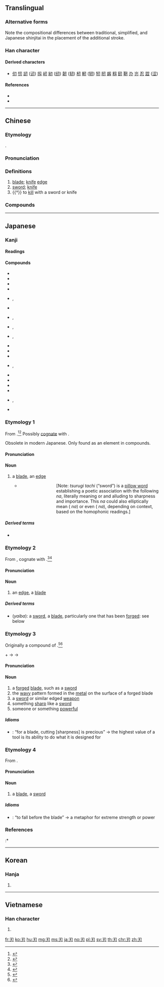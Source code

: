 {{character info/new}}
{{character info/new|0x2f81e}}
{{also|刄|刅}}

==Translingual==
{{ja-forms|刃|刃|刃}}

===Alternative forms===
Note the compositional differences between traditional, simplified, and Japanese shinjitai in the placement of the additional stroke.

===Han character===
{{Han char|rn=18|rad=刀|as=01|sn=3|four=17420|canj=SHI|ids=⿹刀丿(GKV),⿹刀丶(HT),⿻刀丶(J)}} <!-- GKV - China,Korea,Vietnam; HT - Hong Kong,Taiwan; J - Japan -->

====Derived characters====
* [[仞]] [[㣼]] [[訒]] ([[讱]]) [[扨]] [[屻]] [[紉]] ([[纫]]) [[韌]] ([[韧]]) [[杒]] [[軔]] ([[轫]]) [[牣]] [[肕]] [[衂]] [[籾]] [[釰]] [[靭]] [[刅]] [[岃]] [[忍]] [[歰]] ([[涩]])

====References====
* {{Han ref|kx=0136.020|dkj=01850|dj=0304.070|hdz=10320.030|uh=5203|ud=20995|bh=A462|bd=42082}}
* {{Han ref|uh=2F81E}}

----

==Chinese==
{{zh-forms}}

===Etymology===
{{Han etyl}}
{{Han compound|刀|丶|ls=ic|t1=knife}}.

===Pronunciation===
{{zh-pron
|m=rèn
|c=jan6
|mn=qz,tp,xm:līm/kh,zz:jīm/qz,xm:līn/zz:jīn
|w=3zen
|mc=y
|oc=y
|ma=
|cat=n,v
}}

===Definitions===
{{zh-hanzi}}

# [[blade]]; [[knife]] [[edge]]
# [[sword]]; [[knife]]
# {{†}} to [[kill]] with a sword or knife

===Compounds===
{{zh-der|刃角|交光飛刃|兵不血刃|兵刃|兵無血刃|刀刃|刃兒|利刃|剚刃|劍刃|合刃|嬋娟刃|延頸待刃|張弓拔刃|手刃|推刃|游刃有餘|白刃|白刃戰|目牛游刃|芒刃|芙蓉刃|血刃|袖刃|赴火蹈刃|軍不血刃|迎刃而解|遊刃有餘|鋒刃|開刃|餘刃}}

----

==Japanese==
{{wikipedia|lang=ja}}
{{wikipedia|Blade}}

===Kanji===
{{ja-kanji|grade=c|rs=刀01}}

====Readings====
{{ja-readings
|goon={{non-joyo-reading}} [[にん]] (nin)
|kanon=[[じん]] (jin)
|kun=[[は]] (ha), {{non-joyo-reading}} {{qualifier|obsolete}} [[な]] (na), {{non-joyo-reading}} [[やいば]] (yaiba), {{non-joyo-reading}} {{qualifier|rare}} [[きる|き-る]] (ki-ru)
|nanori=[[ち]] (chi), [[と]] (to)
}}
====Compounds====
{{rel-top|Compound words that contain 刃}}
* {{ja-r|刃%傷|にん%じょう}}
* {{ja-r|刃%傷%沙%汰|にん%じょう%ざ%た}}
* {{ja-r|刃%向かう|は%むかう}}
* {{ja-r|刃%渡り|は%わたり}}
* {{ja-r|片%刃|かた%ば}}, {{ja-r|片%刃|かた%は}}
* {{ja-r|直%刃|すぐ%は}}
* {{ja-r|白刃|はくじん}}, {{ja-r|白%刃|しら%は}}
* {{ja-r|諸%刃| もろ%は}}, {{ja-r|双%刃|もろ%は}}
* {{ja-r|両%刃|りょう%ば}}, {{ja-r|両%刃|もろ%は}}
* {{ja-r|自%刃|じ%じん}}
* {{ja-r|刀刃|とうじん}}
* {{ja-r|毒刃|どくじん}}
* {{ja-r|白刃|はくじん}}, {{ja-r|白%刃|しら%は}}
* {{ja-r|氷%刃|ひょう%じん}}
* {{ja-r|兵刃|へいじん}}
* {{ja-r|防刃|ぼうじん}} 
* {{ja-r|利%刃|り%じん}}
* {{ja-r|凶%刃|きょう%じん}}, {{ja-r|兇%刃|きょう%じん}}
* {{ja-r|白%刃%一%閃|はく%じん%いっ%せん}}
{{rel-bottom}}

===Etymology 1===
{{ja-kanjitab|yomi=k|な}}
From {{etyl|ojp|ja|sort=な}}.<ref name="KDJ">{{R:Kokugo Dai Jiten}}</ref><ref name="DJR">{{R:Daijirin}}</ref> Possibly [[cognate]] with {{cog|ko|날||blade}}.

Obsolete in modern Japanese. Only found as an element in compounds.

====Pronunciation====
{{ja-pron|yomi=k|な}}

====Noun====
{{ja-noun|な}}

# {{lb|ja|sort=な|obsolete}} a [[blade]], an [[edge]]
#* {{RQ:Man'yōshū|4|616}}
#*: {{lang|ja|劔大刀 '''名'''惜雲 吾者無 君尓不相而 年之経去礼者}}
#*:: {{ja-usex|剣太刀'''名'''の惜しけくも我れはなし君に逢はずて年の経ぬれば|つるぎたち '''な''' の をしけく も われ は なし きみ に あはずて とし の へぬれば|I do not even miss precious '''you''', given the years that have passed without meeting with you.}}
#*::: [Note: ''tsurugi tachi'' (“sword”) is a [[w:Makurakotoba|pillow word]] establishing a poetic association with the following ''na'', literally meaning {{m|en|blade}} or {{m|en|edge}} and alluding to sharpness and importance. This ''na'' could also elliptically mean {{m|en|name}} ({{ja-l|名}} ''na'') or even {{m|en|you}} ({{ja-l|汝}} ''na''), depending on context, based on the homophonic readings.]

=====Derived terms=====
* {{ja-r|刀|かたな}}

===Etymology 2===
{{ja-kanjitab|yomi=k|は}}
From {{etyl|ojp|ja|sort=は}}, cognate with {{m|ja|歯|tr=ha||tooth}}.<ref name="KDJ">{{R:Kokugo Dai Jiten}}</ref><ref name="DJR">{{R:Daijirin}}</ref>

====Pronunciation====
{{ja-pron|yomi=k|は|acc=1|acc_ref=DJR}}

====Noun====
{{ja-noun|は}}

# an [[edge]], a [[blade]]

=====Derived terms=====
* {{lang|ja|刃}} (''yaiba''): a [[sword]], a [[blade]], particularly one that has been [[forged]]: see below

===Etymology 3===
{{ja-kanjitab|yomi=k|やいば}}
Originally a compound of {{compound|lang=ja|sort=やいば|焼き|tr1=yaki|t1=burned, fired|刃|tr2=ha|t2=edge, blade}}.<ref name="KDJ">{{R:Kokugo Dai Jiten}}</ref><ref name="DJR">{{R:Daijirin}}</ref> {{rendaku2|sort=やいば|ha|ba}}

{{IPAchar|/jaki/}} + {{IPAchar|/ha/}} → {{IPAchar|/jakiba/}} → {{IPAchar|/jaiba/}}

====Pronunciation====
{{ja-pron|yomi=k|やいば|acc=1|acc_ref=DJR|acc2=0|acc2_ref=DJR}}

====Noun====
{{ja-noun|やいば}}

# a [[forged]] [[blade]], such as a [[sword]]
# the [[wavy]] pattern formed in the [[metal]] on the surface of a forged blade
# a [[sword]] or similar edged [[weapon]]
# something [[sharp]] like a [[sword]]
# someone or something [[powerful]]

=====Idioms=====
{{der-top|Idioms}}
* {{ja-r|刃は切れるが重宝|やいば は きれる が ちょうほう}}: “for a blade, cutting [sharpness] is precious” → the highest value of a tool is its ability to do what it is designed for
{{der-bottom}}

===Etymology 4===
{{ja-kanjitab|yomi=o|じん}}
From {{etyl|ltc|ja|sort=じん}} {{m|zh|刃|tr=nyin<sup>H</sup>||edge of a blade}}.

====Pronunciation====
{{ja-pron|yomi=kanon|じん|acc=1|acc_ref=DJR}}

====Noun====
{{ja-noun|じん}}

# a [[blade]], a [[sword]]

=====Idioms=====
{{der-top|Idioms}}
* {{ja-r|刃を迎えて解く|じん を むかえて とく}}: “to fall before the blade” → a metaphor for extreme strength or power
{{der-bottom}}

===References===
<references/>
:* {{R:Man'yōshū 1}}

----

==Korean==

===Hanja===
{{ko-hanja|hangeul=인|rv=in|mr=in}}

# {{defn|lang=ko|sort=刀01}}

----

==Vietnamese==

===Han character===
{{vi-hantu|[[nhẫn]], [[nhấn]], [[nhận]]|rs=刀01}}

# {{defn|lang=vi|sort=刀01}}

[[fr:刃]]
[[ko:刃]]
[[hu:刃]]
[[mg:刃]]
[[ms:刃]]
[[ja:刃]]
[[no:刃]]
[[pl:刃]]
[[sv:刃]]
[[th:刃]]
[[chr:刃]]
[[zh:刃]]